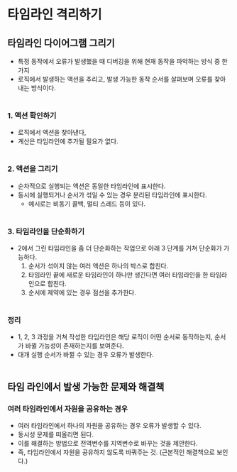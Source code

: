 # 타임라인 격리하기

## 타임라인 다이어그램 그리기
- 특정 동작에서 오류가 발생했을 때 디버깅을 위해 현재 동작을 파악하는 방식 중 한 가지
- 로직에서 발생하는 액션을 추리고, 발생 가능한 동작 순서를 살펴보며 오류를 찾아내는 방식이다.
<br></br>

### 1. 액션 확인하기
- 로직에서 액션을 찾아낸다,
- 계산은 타임라인에 추가될 필요가 없다.
<br></br>

### 2. 액션을 그리기
- 순차적으로 실행되는 액션은 동일한 타임라인에 표시한다.
- 동시에 실행되거나 순서가 섞일 수 있는 경우 분리된 타임라인에 표시한다.
    - 예시로는 비동기 콜백, 멀티 스레드 등이 있다.
<br></br>

### 3. 타임라인을 단순화하기
- 2에서 그린 타임라인을 좀 더 단순화하는 작업으로 아래 3 단계를 거쳐 단순화가 가능하다.
    1. 순서가 섞이지 않는 여러 액션은 하나의 박스로 합친다.
    2. 타임라인 끝에 새로운 타임라인이 하나만 생긴다면 여러 타임라인을 한 타임라인으로 합친다.
    3. 순서에 제약에 있는 경우 점선을 추가한다.
<br></br>

### 정리
- 1, 2, 3 과정을 거쳐 작성한 타임라인은 해당 로직이 어떤 순서로 동작하는지, 순서가 바뀔 가능성이 존재하는지를 보여준다.
- 대개 실행 순서가 바뀔 수 있는 경우 오류가 발생한다.
<br></br>

## 타임 라인에서 발생 가능한 문제와 해결책
### 여러 타임라인에서 자원을 공유하는 경우
- 여러 타임라인에서 하나의 자원을 공유하는 경우 오류가 발생할 수 있다.
- 동시성 문제를 떠올리면 된다.
- 이를 해결하는 방법으로 전역변수를 지역변수로 바꾸는 것을 제안한다.
- 즉, 타임라인에서 자원을 공유하지 않도록 바꿔주는 것. (근본적인 해결책으로 보인다.)
<br></br>